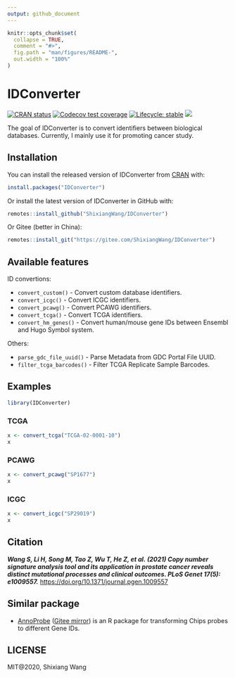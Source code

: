 ```yaml
---
output: github_document
---
```


<!-- README.md is generated from README.Rmd. Please edit that file -->

```r
knitr::opts_chunk$set(
  collapse = TRUE,
  comment = "#>",
  fig.path = "man/figures/README-",
  out.width = "100%"
)
```

# IDConverter

<!-- badges: start -->
[![CRAN
status](https://www.r-pkg.org/badges/version/IDConverter)](https://cran.r-project.org/package=IDConverter)
[![Codecov test coverage](https://codecov.io/gh/ShixiangWang/IDConverter/branch/master/graph/badge.svg)](https://app.codecov.io/gh/ShixiangWang/IDConverter?branch=master)
[![Lifecycle: stable](https://img.shields.io/badge/lifecycle-stable-brightgreen.svg)](https://lifecycle.r-lib.org/articles/stages.html)
[![](https://cranlogs.r-pkg.org/badges/grand-total/IDConverter?color=orange)](https://cran.r-project.org/package=IDConverter)
<!-- badges: end -->

The goal of IDConverter is to convert identifiers between biological databases.
Currently, I mainly use it for promoting cancer study.

## Installation

You can install the released version of IDConverter from [CRAN](https://CRAN.R-project.org) with:

``` r
install.packages("IDConverter")
```

Or install the latest version of IDConverter in GitHub with:

``` r
remotes::install_github("ShixiangWang/IDConverter")
```

Or Gitee (better in China):

```r
remotes::install_git("https://gitee.com/ShixiangWang/IDConverter")
```

## Available features

ID convertions:

- `convert_custom()` - Convert custom database identifiers.
- `convert_icgc()` - Convert ICGC identifiers.
- `convert_pcawg()` - Convert PCAWG identifiers.
- `convert_tcga()` - Convert TCGA identifiers.
- `convert_hm_genes()` - Convert human/mouse gene IDs between Ensembl and Hugo Symbol system.

Others:

- `parse_gdc_file_uuid()` - Parse Metadata from GDC Portal File UUID.
- `filter_tcga_barcodes()` - Filter TCGA Replicate Sample Barcodes.

## Examples

```r
library(IDConverter)
```


### TCGA

```r
x <- convert_tcga("TCGA-02-0001-10")
x
```

### PCAWG

```r
x <- convert_pcawg("SP1677")
x
```

### ICGC

```r
x <- convert_icgc("SP29019")
x
```


## Citation

***Wang S, Li H, Song M, Tao Z, Wu T, He Z, et al. (2021) Copy
number signature analysis tool and its application in prostate
cancer reveals distinct mutational processes and clinical outcomes.
PLoS Genet 17(5): e1009557.***
<https://doi.org/10.1371/journal.pgen.1009557>

## Similar package

- [AnnoProbe](https://github.com/jmzeng1314/AnnoProbe/) ([Gitee mirror](https://gitee.com/jmzeng/annoprobe)) is an R package for transforming Chips probes to different Gene IDs.

## LICENSE

MIT\@2020, Shixiang Wang
